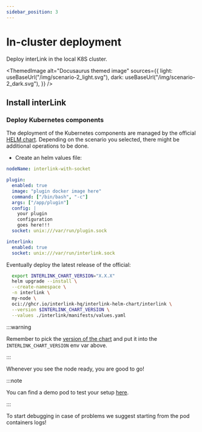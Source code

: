 ```yaml
---
sidebar_position: 3
---
```



# In-cluster deployment

Deploy interLink in the local K8S cluster.

<ThemedImage
  alt="Docusaurus themed image"
  sources={{
    light: useBaseUrl("/img/scenario-2_light.svg"),
    dark: useBaseUrl("/img/scenario-2_dark.svg"),
  }}
/>

## Install interLink

### Deploy Kubernetes components

The deployment of the Kubernetes components are managed by the official
[HELM chart](https://github.com/interlink-hq/interlink-helm-chart). Depending on
the scenario you selected, there might be additional operations to be done.

- Create an helm values file:

```yaml title="values.yaml"
nodeName: interlink-with-socket

plugin:
  enabled: true
  image: "plugin docker image here"
  command: ["/bin/bash", "-c"]
  args: ["/app/plugin"]
  config: |
    your plugin
    configuration
    goes here!!!
  socket: unix:///var/run/plugin.sock

interlink:
  enabled: true
  socket: unix:///var/run/interlink.sock
```

Eventually deploy the latest release of the official:

```bash
  export INTERLINK_CHART_VERSION="X.X.X"
  helm upgrade --install \
  --create-namespace \
  -n interlink \
  my-node \
  oci://ghcr.io/interlink-hq/interlink-helm-chart/interlink \
  --version $INTERLINK_CHART_VERSION \
  --values ./interlink/manifests/values.yaml
```

:::warning

Remember to pick the
[version of the chart](https://github.com/interlink-hq/interlink-helm-chart/blob/main/interlink/Chart.yaml#L18)
and put it into the `INTERLINK_CHART_VERSION` env var above.

:::

Whenever you see the node ready, you are good to go!

:::note

You can find a demo pod to test your setup
[here](../guides/develop-a-plugin#lets-test-is-out).

:::

To start debugging in case of problems we suggest starting from the pod
containers logs!
